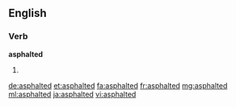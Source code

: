 ==English==

===Verb===
'''asphalted'''

# {{en-past of|asphalt}}

[[de:asphalted]]
[[et:asphalted]]
[[fa:asphalted]]
[[fr:asphalted]]
[[mg:asphalted]]
[[ml:asphalted]]
[[ja:asphalted]]
[[vi:asphalted]]